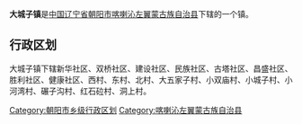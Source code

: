 {{Unreferenced|time=2022-02-20T17:06:32+00:00}}
{{中国乡级行政区
|行政区全称 = 大城子镇
|景观照片文件名 = 
|景观照片描述 = 
|汉语拼音 =
|其他语言 = 
|其他语言名称 = 
|位置图文件名 = 
|位置图描述 = 
|自定义图片=
|上级行政区 = [[辽宁省|辽宁省]][[朝阳市|朝阳市]][[喀喇沁左翼蒙古族自治县|喀喇沁左翼蒙古族自治县]]
|行政区类别 = 镇
|行政区划代码 = 
|行政区划 = 
|村委会 = 
|居委会 = 
|建置时间 = 
|领导职位 = 
|领导名称 = 
|政府驻地 = 
|毗邻 = 
|地理坐标 = 
|总面积 = 
|总人口 = 
|户籍人口 = 
|户籍人口年份 = 
|常住人口 = 
|常住人口年份 = 
|人口密度 = 
|GDP = 
|邮政编码 = 
|电话区号 = 
|官方网站 = 
|网站名称 = 
}}
'''大城子镇'''是[[中华人民共和国|中国]][[辽宁省|辽宁省]][[朝阳市|朝阳市]][[喀喇沁左翼蒙古族自治县|喀喇沁左翼蒙古族自治县]]下辖的一个镇。

== 行政区划 ==

大城子镇下辖新华社区、双桥社区、建设社区、民族社区、古塔社区、昌盛社区、胜利社区、健康社区、西村、东村、北村、大五家子村、小双庙村、小城子村、小河湾村、碾子沟村、红石砬村、洞上村。

{{辽宁小作品}}
{{喀喇沁左翼蒙古族自治县行政区划}}

[[Category:朝阳市乡级行政区划|Category:朝阳市乡级行政区划]]
[[Category:喀喇沁左翼蒙古族自治县|Category:喀喇沁左翼蒙古族自治县]]